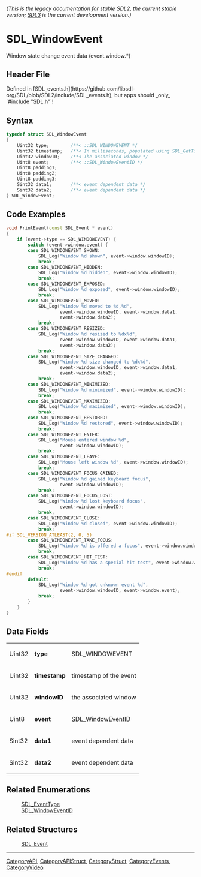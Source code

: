 ====== (This is the legacy documentation for stable SDL2, the current stable version; [https://wiki.libsdl.org/SDL3/ SDL3] is the current development version.) ======
= SDL_WindowEvent =

Window state change event data (event.window.*)

== Header File ==

Defined in [SDL_events.h](https://github.com/libsdl-org/SDL/blob/SDL2/include/SDL_events.h), but apps should _only_ `#include "SDL.h"`!

== Syntax ==

<syntaxhighlight lang='c'>
typedef struct SDL_WindowEvent
{
    Uint32 type;        /**< ::SDL_WINDOWEVENT */
    Uint32 timestamp;   /**< In milliseconds, populated using SDL_GetTicks() */
    Uint32 windowID;    /**< The associated window */
    Uint8 event;        /**< ::SDL_WindowEventID */
    Uint8 padding1;
    Uint8 padding2;
    Uint8 padding3;
    Sint32 data1;       /**< event dependent data */
    Sint32 data2;       /**< event dependent data */
} SDL_WindowEvent;</syntaxhighlight>

== Code Examples ==

<!-- #Example1 Start -->
<syntaxhighlight lang='c++'>
void PrintEvent(const SDL_Event * event)
{
    if (event->type == SDL_WINDOWEVENT) {
        switch (event->window.event) {
        case SDL_WINDOWEVENT_SHOWN:
            SDL_Log("Window %d shown", event->window.windowID);
            break;
        case SDL_WINDOWEVENT_HIDDEN:
            SDL_Log("Window %d hidden", event->window.windowID);
            break;
        case SDL_WINDOWEVENT_EXPOSED:
            SDL_Log("Window %d exposed", event->window.windowID);
            break;
        case SDL_WINDOWEVENT_MOVED:
            SDL_Log("Window %d moved to %d,%d",
                    event->window.windowID, event->window.data1,
                    event->window.data2);
            break;
        case SDL_WINDOWEVENT_RESIZED:
            SDL_Log("Window %d resized to %dx%d",
                    event->window.windowID, event->window.data1,
                    event->window.data2);
            break;
        case SDL_WINDOWEVENT_SIZE_CHANGED:
            SDL_Log("Window %d size changed to %dx%d",
                    event->window.windowID, event->window.data1,
                    event->window.data2);
            break;
        case SDL_WINDOWEVENT_MINIMIZED:
            SDL_Log("Window %d minimized", event->window.windowID);
            break;
        case SDL_WINDOWEVENT_MAXIMIZED:
            SDL_Log("Window %d maximized", event->window.windowID);
            break;
        case SDL_WINDOWEVENT_RESTORED:
            SDL_Log("Window %d restored", event->window.windowID);
            break;
        case SDL_WINDOWEVENT_ENTER:
            SDL_Log("Mouse entered window %d",
                    event->window.windowID);
            break;
        case SDL_WINDOWEVENT_LEAVE:
            SDL_Log("Mouse left window %d", event->window.windowID);
            break;
        case SDL_WINDOWEVENT_FOCUS_GAINED:
            SDL_Log("Window %d gained keyboard focus",
                    event->window.windowID);
            break;
        case SDL_WINDOWEVENT_FOCUS_LOST:
            SDL_Log("Window %d lost keyboard focus",
                    event->window.windowID);
            break;
        case SDL_WINDOWEVENT_CLOSE:
            SDL_Log("Window %d closed", event->window.windowID);
            break;
#if SDL_VERSION_ATLEAST(2, 0, 5)
        case SDL_WINDOWEVENT_TAKE_FOCUS:
            SDL_Log("Window %d is offered a focus", event->window.windowID);
            break;
        case SDL_WINDOWEVENT_HIT_TEST:
            SDL_Log("Window %d has a special hit test", event->window.windowID);
            break;
#endif
        default:
            SDL_Log("Window %d got unknown event %d",
                    event->window.windowID, event->window.event);
            break;
        }
    }
}
</syntaxhighlight>
<!-- #End Example1 -->

== Data Fields ==

{|
|Uint32
|'''type'''
|SDL_WINDOWEVENT
|-
|Uint32
|'''timestamp'''
|timestamp of the event
|-
|Uint32
|'''windowID'''
|the associated window
|-
|Uint8
|'''event'''
|[[SDL_WindowEventID]]
|-
|Sint32
|'''data1'''
|event dependent data
|-
|Sint32
|'''data2'''
|event dependent data
|}

== Related Enumerations ==

:[[SDL_EventType]]
:[[SDL_WindowEventID]]

== Related Structures ==

:[[SDL_Event]]

----
[[CategoryAPI]], [[CategoryAPIStruct]], [[CategoryStruct]], [[CategoryEvents]], [[CategoryVideo]]

<!-- #Actually from the SDL_events.h header but listed in both categories for the wiki. -->


